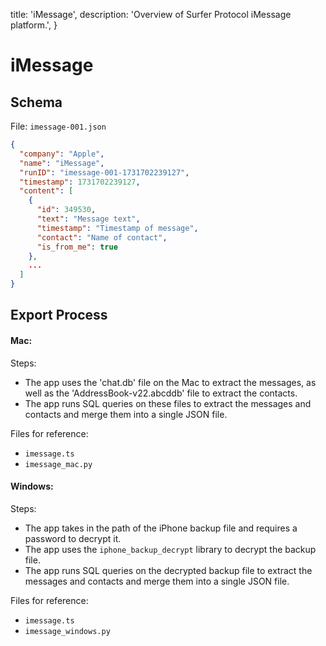   title: 'iMessage',
  description:
    'Overview of Surfer Protocol iMessage platform.',
}

# iMessage

## Schema

File: `imessage-001.json`

```json
{
  "company": "Apple",
  "name": "iMessage",
  "runID": "imessage-001-1731702239127",
  "timestamp": 1731702239127,
  "content": [
    {
      "id": 349530,
      "text": "Message text",
      "timestamp": "Timestamp of message",
      "contact": "Name of contact",
      "is_from_me": true
    },
    ...
  ]
}
```

## Export Process

#### Mac:

Steps:
- The app uses the 'chat.db' file on the Mac to extract the messages, as well as the 'AddressBook-v22.abcddb' file to extract the contacts.
- The app runs SQL queries on these files to extract the messages and contacts and merge them into a single JSON file.

Files for reference:
- `imessage.ts`
- `imessage_mac.py`

#### Windows:

Steps:
- The app takes in the path of the iPhone backup file and requires a password to decrypt it.
- The app uses the `iphone_backup_decrypt` library to decrypt the backup file.
- The app runs SQL queries on the decrypted backup file to extract the messages and contacts and merge them into a single JSON file.

Files for reference:
- `imessage.ts`
- `imessage_windows.py`

